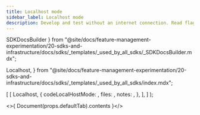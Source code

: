 ```yaml
---
title: Localhost mode
sidebar_label: Localhost mode
description: Develop and test without an internet connection. Read flag and segment definitions from a file.
---
```


  SDKDocsBuilder
} from "@site/docs/feature-management-experimentation/20-sdks-and-infrastructure/docs/sdks/_templates/_used_by_all_sdks/_SDKDocsBuilder.mdx";

  Localhost,
} from "@site/docs/feature-management-experimentation/20-sdks-and-infrastructure/docs/sdks/_templates/_used_by_all_sdks/index.mdx";


  [
    [
      Localhost,
      {
        codeLocalHostMode: <LocalhostMode defaultTab={t} />,
        files: <Files />,
        notes: <Notes />,
      },
    ],
  ]
);

<>{ Document(props.defaultTab).contents }</>